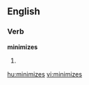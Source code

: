 
==English==

===Verb===
'''minimizes'''

# {{third-person singular of|[[minimize]]}}

[[hu:minimizes]]
[[vi:minimizes]]